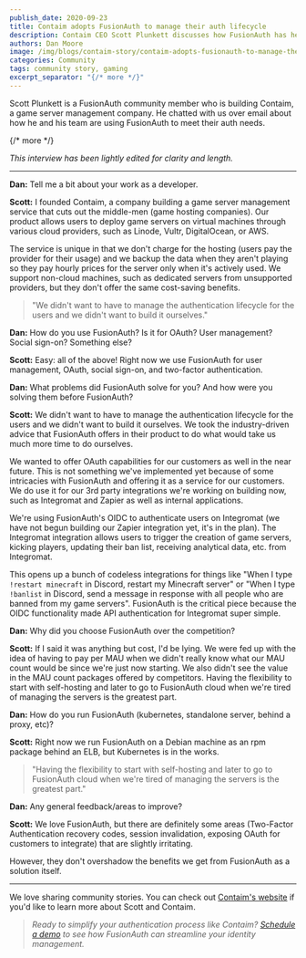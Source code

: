 ```yaml
---
publish_date: 2020-09-23 
title: Contaim adopts FusionAuth to manage their auth lifecycle
description: Contaim CEO Scott Plunkett discusses how FusionAuth has helped his business.
authors: Dan Moore
image: /img/blogs/contaim-story/contaim-adopts-fusionauth-to-manage-their-auth-lifecycle.png
categories: Community
tags: community story, gaming
excerpt_separator: "{/* more */}"
---
```


Scott Plunkett is a FusionAuth community member who is building Contaim, a game server management company. He chatted with us over email about how he and his team are using FusionAuth to meet their auth needs. 

{/* more */}

*This interview has been lightly edited for clarity and length.*

-------

**Dan:** Tell me a bit about your work as a developer.

**Scott:** I founded Contaim, a company building a game server management service that cuts out the middle-men (game hosting companies). Our product allows users to deploy game servers on virtual machines through various cloud providers, such as Linode, Vultr, DigitalOcean, or AWS.

The service is unique in that we don't charge for the hosting (users pay the provider for their usage) and we backup the data when they aren't playing so they pay hourly prices for the server only when it's actively used. We support non-cloud machines, such as dedicated servers from unsupported providers, but they don't offer the same cost-saving benefits.

> "We didn't want to have to manage the authentication lifecycle for the users and we didn't want to build it ourselves."

**Dan:** How do you use FusionAuth? Is it for OAuth? User management? Social sign-on? Something else?

**Scott:** Easy: all of the above! Right now we use FusionAuth for user management, OAuth, social sign-on, and two-factor authentication.

**Dan:** What problems did FusionAuth solve for you? And how were you solving them before FusionAuth?

**Scott:** We didn't want to have to manage the authentication lifecycle for the users and we didn't want to build it ourselves. We took the industry-driven advice that FusionAuth offers in their product to do what would take us much more time to do ourselves.

We wanted to offer OAuth capabilities for our customers as well in the near future. This is not something we've implemented yet because of some intricacies with FusionAuth and offering it as a service for our customers. We do use it for our 3rd party integrations we're working on building now, such as Integromat and Zapier as well as internal applications.

We're using FusionAuth's OIDC to authenticate users on Integromat (we have not begun building our Zapier integration yet, it's in the plan). The Integromat integration allows users to trigger the creation of game servers, kicking players, updating their ban list, receiving analytical data, etc. from Integromat. 

This opens up a bunch of codeless integrations for things like "When I type `!restart minecraft` in Discord, restart my Minecraft server" or "When I type `!banlist` in Discord, send a message in response with all people who are banned from my game servers". FusionAuth is the critical piece because the OIDC functionality made API authentication for Integromat super simple.

**Dan:** Why did you choose FusionAuth over the competition?

**Scott:** If I said it was anything but cost, I'd be lying. We were fed up with the idea of having to pay per MAU when we didn't really know what our MAU count would be since we're just now starting. We also didn't see the value in the MAU count packages offered by competitors. Having the flexibility to start with self-hosting and later to go to FusionAuth cloud when we're tired of managing the servers is the greatest part.
 
**Dan:** How do you run FusionAuth (kubernetes, standalone server, behind a proxy, etc)?

**Scott:** Right now we run FusionAuth on a Debian machine as an rpm package behind an ELB, but Kubernetes is in the works.

> "Having the flexibility to start with self-hosting and later to go to FusionAuth cloud when we're tired of managing the servers is the greatest part."
 
**Dan:** Any general feedback/areas to improve?

**Scott:** We love FusionAuth, but there are definitely some areas (Two-Factor Authentication recovery codes, session invalidation, exposing OAuth for customers to integrate) that are slightly irritating. 

However, they don't overshadow the benefits we get from FusionAuth as a solution itself.

-------

We love sharing community stories. You can check out [Contaim's website](https://contaim.io/) if you'd like to learn more about Scott and Contaim.

> _Ready to simplify your authentication process like Contaim? [Schedule a demo](/contact) to see how FusionAuth can streamline your identity management._
